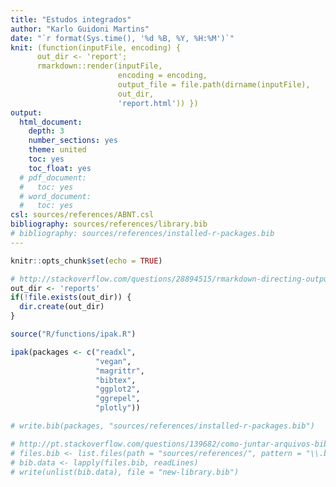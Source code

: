 ```yaml
---
title: "Estudos integrados"
author: "Karlo Guidoni Martins"
date: "`r format(Sys.time(), '%d %B, %Y, %H:%M')`"
knit: (function(inputFile, encoding) {
      out_dir <- 'report';
      rmarkdown::render(inputFile,
                        encoding = encoding,
                        output_file = file.path(dirname(inputFile),
                        out_dir,
                        'report.html')) })
output:
  html_document:
    depth: 3
    number_sections: yes
    theme: united
    toc: yes
    toc_float: yes
  # pdf_document:
  #   toc: yes
  # word_document:
  #   toc: yes
csl: sources/references/ABNT.csl
bibliography: sources/references/library.bib
# bibliography: sources/references/installed-r-packages.bib
---
```


```r
knitr::opts_chunk$set(echo = TRUE)
```


```r
# http://stackoverflow.com/questions/28894515/rmarkdown-directing-output-file-into-a-directory
out_dir <- 'reports'
if(!file.exists(out_dir)) {
  dir.create(out_dir)
}
```


```r
source("R/functions/ipak.R")

ipak(packages <- c("readxl",
                   "vegan",
                   "magrittr",
                   "bibtex",
                   "ggplot2",
                   "ggrepel",
                   "plotly"))

# write.bib(packages, "sources/references/installed-r-packages.bib")

# http://pt.stackoverflow.com/questions/139682/como-juntar-arquivos-bibtex-no-r
# files.bib <- list.files(path = "sources/references/", pattern = "\\.bib")
# bib.data <- lapply(files.bib, readLines)
# write(unlist(bib.data), file = "new-library.bib")

```
